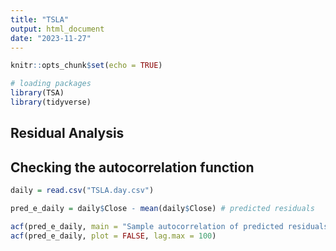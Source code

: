 ```yaml
---
title: "TSLA"
output: html_document
date: "2023-11-27"
---
```


```r
knitr::opts_chunk$set(echo = TRUE)

# loading packages
library(TSA)
library(tidyverse)
```

## Residual Analysis


## Checking the autocorrelation function
```r
daily = read.csv("TSLA.day.csv")

pred_e_daily = daily$Close - mean(daily$Close) # predicted residuals

acf(pred_e_daily, main = "Sample autocorrelation of predicted residuals", lag.max = 100)
acf(pred_e_daily, plot = FALSE, lag.max = 100) 
```

